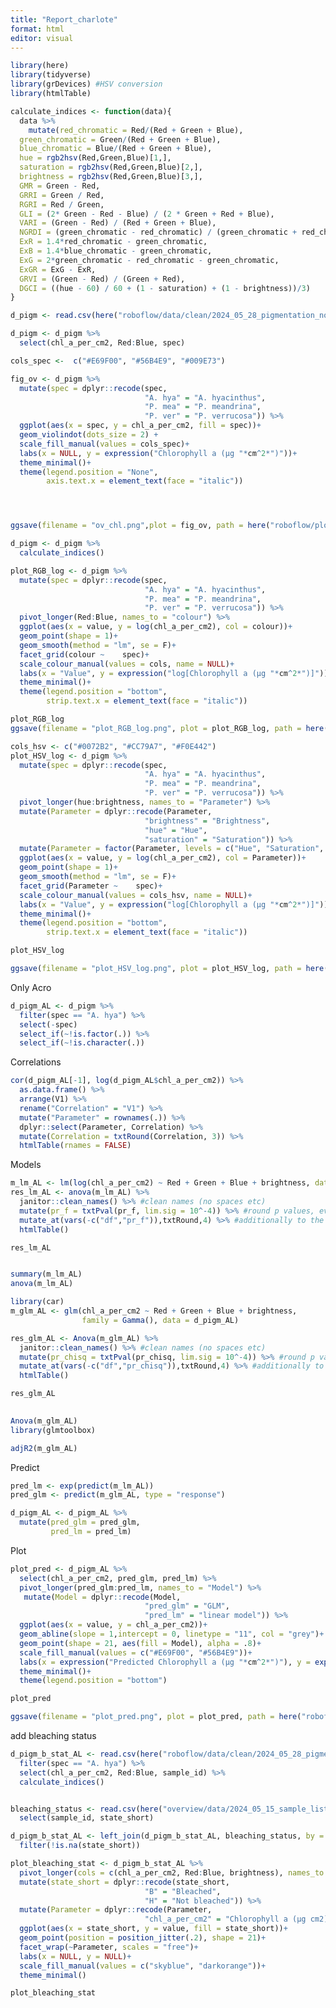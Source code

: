 ```yaml
---
title: "Report_charlote"
format: html
editor: visual
---
```


```r
library(here)
library(tidyverse)
library(grDevices) #HSV conversion
library(htmlTable)
```

```r
calculate_indices <- function(data){
  data %>% 
    mutate(red_chromatic = Red/(Red + Green + Blue),
  green_chromatic = Green/(Red + Green + Blue),
  blue_chromatic = Blue/(Red + Green + Blue),
  hue = rgb2hsv(Red,Green,Blue)[1,],
  saturation = rgb2hsv(Red,Green,Blue)[2,],
  brightness = rgb2hsv(Red,Green,Blue)[3,],
  GMR = Green - Red,
  GRRI = Green / Red,
  RGRI = Red / Green,
  GLI = (2* Green - Red - Blue) / (2 * Green + Red + Blue),
  VARI = (Green - Red) / (Red + Green + Blue),
  NGRDI = (green_chromatic - red_chromatic) / (green_chromatic + red_chromatic),
  ExR = 1.4*red_chromatic - green_chromatic,
  ExB = 1.4*blue_chromatic - green_chromatic,
  ExG = 2*green_chromatic - red_chromatic - green_chromatic,
  ExGR = ExG - ExR,
  GRVI = (Green - Red) / (Green + Red),
  DGCI = ((hue - 60) / 60 + (1 - saturation) + (1 - brightness))/3)
}
```

```r
d_pigm <- read.csv(here("roboflow/data/clean/2024_05_28_pigmentation_nogroup.csv"))

d_pigm <- d_pigm %>% 
  select(chl_a_per_cm2, Red:Blue, spec)
```

```r
cols_spec <-  c("#E69F00", "#56B4E9", "#009E73")

fig_ov <- d_pigm %>% 
  mutate(spec = dplyr::recode(spec, 
                              "A. hya" = "A. hyacinthus",
                              "P. mea" = "P. meandrina",
                              "P. ver" = "P. verrucosa")) %>% 
  ggplot(aes(x = spec, y = chl_a_per_cm2, fill = spec))+
  geom_violindot(dots_size = 2) +
  scale_fill_manual(values = cols_spec)+
  labs(x = NULL, y = expression("Chlorophyll a (µg "*cm^2*")"))+
  theme_minimal()+
  theme(legend.position = "None", 
        axis.text.x = element_text(face = "italic"))




ggsave(filename = "ov_chl.png",plot = fig_ov, path = here("roboflow/plots"),width = 13, height = 8,units = "cm")
```

```r
d_pigm <- d_pigm %>% 
  calculate_indices()
```

```r
plot_RGB_log <- d_pigm %>% 
  mutate(spec = dplyr::recode(spec, 
                              "A. hya" = "A. hyacinthus",
                              "P. mea" = "P. meandrina",
                              "P. ver" = "P. verrucosa")) %>%
  pivot_longer(Red:Blue, names_to = "colour") %>% 
  ggplot(aes(x = value, y = log(chl_a_per_cm2), col = colour))+
  geom_point(shape = 1)+
  geom_smooth(method = "lm", se = F)+
  facet_grid(colour ~    spec)+
  scale_colour_manual(values = cols, name = NULL)+
  labs(x = "Value", y = expression("log[Chlorophyll a (µg "*cm^2*")]"))+
  theme_minimal()+
  theme(legend.position = "bottom", 
        strip.text.x = element_text(face = "italic"))

plot_RGB_log
ggsave(filename = "plot_RGB_log.png", plot = plot_RGB_log, path = here("roboflow/plots"),width = 25, height =15,units = "cm", scale = 0.7)
```

```r

cols_hsv <- c("#0072B2", "#CC79A7", "#F0E442")
plot_HSV_log <- d_pigm %>% 
  mutate(spec = dplyr::recode(spec, 
                              "A. hya" = "A. hyacinthus",
                              "P. mea" = "P. meandrina",
                              "P. ver" = "P. verrucosa")) %>%
  pivot_longer(hue:brightness, names_to = "Parameter") %>% 
  mutate(Parameter = dplyr::recode(Parameter, 
                              "brightness" = "Brightness",
                              "hue" = "Hue",
                              "saturation" = "Saturation")) %>%
  mutate(Parameter = factor(Parameter, levels = c("Hue", "Saturation", "Brightness"))) %>% 
  ggplot(aes(x = value, y = log(chl_a_per_cm2), col = Parameter))+
  geom_point(shape = 1)+
  geom_smooth(method = "lm", se = F)+
  facet_grid(Parameter ~    spec)+
  scale_colour_manual(values = cols_hsv, name = NULL)+
  labs(x = "Value", y = expression("log[Chlorophyll a (µg "*cm^2*")]"))+
  theme_minimal()+
  theme(legend.position = "bottom", 
        strip.text.x = element_text(face = "italic"))

plot_HSV_log

ggsave(filename = "plot_HSV_log.png", plot = plot_HSV_log, path = here("roboflow/plots"),width = 25, height =15,units = "cm", scale = 0.7)
```

Only Acro

```r
d_pigm_AL <- d_pigm %>% 
  filter(spec == "A. hya") %>% 
  select(-spec)
  select_if(~!is.factor(.)) %>% 
  select_if(~!is.character(.))
```

Correlations

```r

cor(d_pigm_AL[-1], log(d_pigm_AL$chl_a_per_cm2)) %>% 
  as.data.frame() %>% 
  arrange(V1) %>% 
  rename("Correlation" = "V1") %>% 
  mutate("Parameter" = rownames(.)) %>% 
  dplyr::select(Parameter, Correlation) %>% 
  mutate(Correlation = txtRound(Correlation, 3)) %>% 
  htmlTable(rnames = FALSE)
```

Models

```r
m_lm_AL <- lm(log(chl_a_per_cm2) ~ Red + Green + Blue + brightness, data = d_pigm_AL)
res_lm_AL <- anova(m_lm_AL) %>% 
  janitor::clean_names() %>% #clean names (no spaces etc)
  mutate(pr_f = txtPval(pr_f, lim.sig = 10^-4)) %>% #round p values, everything below lim.sig is changed to < 0.0001 (or the appropriate number os 0s). Read in ?txtPval
  mutate_at(vars(-c("df","pr_f")),txtRound,4) %>% #additionally to the already formatted p-values (pr_f), add all variables you do not want to have rounded (here, df)
  htmlTable()

res_lm_AL


summary(m_lm_AL)
anova(m_lm_AL)

```

```r
library(car)
m_glm_AL <- glm(chl_a_per_cm2 ~ Red + Green + Blue + brightness, 
                family = Gamma(), data = d_pigm_AL)

res_glm_AL <- Anova(m_glm_AL) %>% 
  janitor::clean_names() %>% #clean names (no spaces etc)
  mutate(pr_chisq = txtPval(pr_chisq, lim.sig = 10^-4)) %>% #round p values, everything below lim.sig is changed to < 0.0001 (or the appropriate number os 0s). Read in ?txtPval
  mutate_at(vars(-c("df","pr_chisq")),txtRound,4) %>% #additionally to the already formatted p-values (pr_f), add all variables you do not want to have rounded (here, df)
  htmlTable()

res_glm_AL
  
```

```r
Anova(m_glm_AL)
library(glmtoolbox)

adjR2(m_glm_AL)
```

Predict

```r
pred_lm <- exp(predict(m_lm_AL))
pred_glm <- predict(m_glm_AL, type = "response")

d_pigm_AL <- d_pigm_AL %>% 
  mutate(pred_glm = pred_glm,
         pred_lm = pred_lm)

```

Plot

```r
plot_pred <- d_pigm_AL %>% 
  select(chl_a_per_cm2, pred_glm, pred_lm) %>% 
  pivot_longer(pred_glm:pred_lm, names_to = "Model") %>% 
   mutate(Model = dplyr::recode(Model, 
                              "pred_glm" = "GLM",
                              "pred_lm" = "linear model")) %>%
  ggplot(aes(x = value, y = chl_a_per_cm2))+
  geom_abline(slope = 1,intercept = 0, linetype = "11", col = "grey")+
  geom_point(shape = 21, aes(fill = Model), alpha = .8)+
  scale_fill_manual(values = c("#E69F00", "#56B4E9"))+
  labs(x = expression("Predicted Chlorophyll a (µg "*cm^2*")"), y = expression("Measured Chlorophyll a (µg "*cm^2*")"))+
  theme_minimal()+
  theme(legend.position = "bottom")

plot_pred
```

```r
ggsave(filename = "plot_pred.png", plot = plot_pred, path = here("roboflow/plots"),width = 20, height =12,units = "cm", scale = 0.7)
```

add bleaching status

```r
d_pigm_b_stat_AL <- read.csv(here("roboflow/data/clean/2024_05_28_pigmentation_nogroup.csv")) %>% 
  filter(spec == "A. hya") %>% 
  select(chl_a_per_cm2, Red:Blue, sample_id) %>% 
  calculate_indices()


bleaching_status <- read.csv(here("overview/data/2024_05_15_sample_list_Charlotte.csv")) %>% 
  select(sample_id, state_short)

d_pigm_b_stat_AL <- left_join(d_pigm_b_stat_AL, bleaching_status, by = "sample_id") %>% 
  filter(!is.na(state_short))

```

```r
plot_bleaching_stat <- d_pigm_b_stat_AL %>% 
  pivot_longer(cols = c(chl_a_per_cm2, Red:Blue, brightness), names_to = "Parameter") %>% 
  mutate(state_short = dplyr::recode(state_short, 
                              "B" = "Bleached",
                              "H" = "Not bleached")) %>%
  mutate(Parameter = dplyr::recode(Parameter, 
                              "chl_a_per_cm2" = "Chlorophyll a (µg cm2)")) %>%
  ggplot(aes(x = state_short, y = value, fill = state_short))+
  geom_point(position = position_jitter(.2), shape = 21)+
  facet_wrap(~Parameter, scales = "free")+
  labs(x = NULL, y = NULL)+
  scale_fill_manual(values = c("skyblue", "darkorange"))+
  theme_minimal()

plot_bleaching_stat
```
